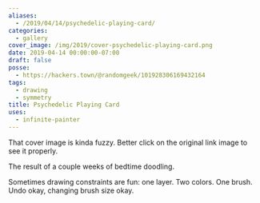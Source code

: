 ```yaml
---
aliases:
  - /2019/04/14/psychedelic-playing-card/
categories:
  - gallery
cover_image: /img/2019/cover-psychedelic-playing-card.png
date: 2019-04-14 00:00:00-07:00
draft: false
posse:
  - https://hackers.town/@randomgeek/101928306169432164
tags:
  - drawing
  - symmetry
title: Psychedelic Playing Card
uses:
  - infinite-painter
---
```


That cover image is kinda fuzzy. Better click on the original link image to see it properly.

The result of a couple weeks of bedtime doodling.

Sometimes drawing constraints are fun: one layer. Two colors. One brush. Undo okay, changing brush size okay.
